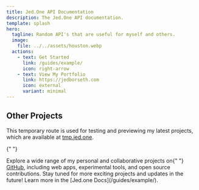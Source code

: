 ```yaml
---
title: Jed.One API Documentation
description: The Jed.One API documentation.
template: splash
hero:
  tagline: Random API's that are useful for myself and others.
  image:
    file: ../../assets/houston.webp
  actions:
    - text: Get Started
      link: /guides/example/
      icon: right-arrow
    - text: View My Portfolio
      link: https://jedborseth.com
      icon: external
      variant: minimal
---
```



## Other Projects

<CardGrid stagger>
  <Card title="Temp Route" icon="pencil">
  This temporary route is used for testing and previewing my latest projects, which are available at <a href="https://tmp.jed.one">tmp.jed.one</a>.
</Card>

{" "}

<Card title="Github" icon="add-document">
  Explore a wide range of my personal and collaborative projects on{" "}
  <a href="https://github.com/jedborseth">GitHub</a>, including web apps,
  experimental tools, and open source contributions.
</Card>

  <Card title="More Coming Soon" icon="setting">
    Stay tuned for more exciting projects and updates in the future!
  </Card>
  <Card title="Read the docs" icon="open-book">
    Learn more in the  [Jed.one Docs](/guides/example/).
  </Card>
</CardGrid>
